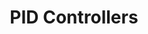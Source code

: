---
title: PID Controllers
description: PID Control for systems with the need for precise control.
hide_table_of_contents: true
sidebar_position: 2
---